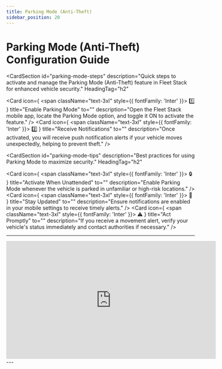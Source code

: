 ```yaml
---
title: Parking Mode (Anti-Theft)
sidebar_position: 20
---
```


# Parking Mode (Anti-Theft) Configuration Guide

<CardSection
  id="parking-mode-steps"
  description="Quick steps to activate and manage the Parking Mode (Anti-Theft) feature in Fleet Stack for enhanced vehicle security."
  HeadingTag="h2"
>
  <Card
    icon={
      <span className="text-3xl" style={{ fontFamily: 'Inter' }}>
        1️⃣
      </span>
    }
    title="Enable Parking Mode"
    to=""
    description="Open the Fleet Stack mobile app, locate the Parking Mode option, and toggle it ON to activate the feature."
  />
  <Card
    icon={
      <span className="text-3xl" style={{ fontFamily: 'Inter' }}>
        2️⃣
      </span>
    }
    title="Receive Notifications"
    to=""
    description="Once activated, you will receive push notification alerts if your vehicle moves unexpectedly, helping to prevent theft."
  />
</CardSection>

<CardSection
  id="parking-mode-tips"
  description="Best practices for using Parking Mode to maximize security."
  HeadingTag="h2"
>
  <Card
    icon={
      <span className="text-3xl" style={{ fontFamily: 'Inter' }}>
        🔒
      </span>
    }
    title="Activate When Unattended"
    to=""
    description="Enable Parking Mode whenever the vehicle is parked in unfamiliar or high-risk locations."
  />
  <Card
    icon={
      <span className="text-3xl" style={{ fontFamily: 'Inter' }}>
        📱
      </span>
    }
    title="Stay Updated"
    to=""
    description="Ensure notifications are enabled in your mobile settings to receive timely alerts."
  />
  <Card
    icon={
      <span className="text-3xl" style={{ fontFamily: 'Inter' }}>
        ⚠️
      </span>
    }
    title="Act Promptly"
    to=""
    description="If you receive a movement alert, verify your vehicle's status immediately and contact authorities if necessary."
  />
</CardSection>

---

<div style={{ display: 'flex', justifyContent: 'center', marginTop: '20px' }}>
  <iframe
    width="560"
    height="315"
    src="https://www.youtube.com/embed/fi__Jybz05M?si=NgoBBiFRy9rHmJ2R"
    title="Parking Mode (Anti-Theft) Feature Tutorial"
    frameBorder="0"
    allow="accelerometer; autoplay; clipboard-write; encrypted-media; gyroscope; picture-in-picture"
    allowFullScreen
  ></iframe>
</div>
---
<head>
  <title>Parking Mode (Anti-Theft) Guide</title>
  <meta
    name="description"
    content="Learn how to activate and use the Parking Mode (Anti-Theft) feature in Fleet Stack to enhance vehicle security."
  />
</head>
